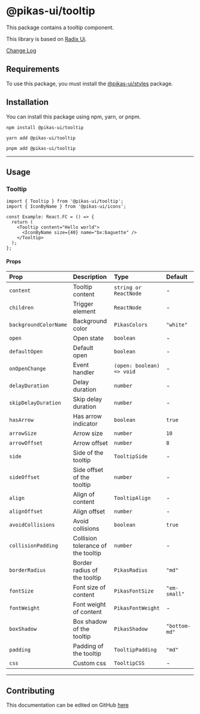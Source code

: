 

<NextSeo title="Tooltip" />

# @pikas-ui/tooltip

This package contains a tooltip component.

This library is based on [Radix Ui](https://www.radix-ui.com/).

<a href="https://github.com/Achaak/pikas/blob/main/packages/ui/tooltip/CHANGELOG.md">
  Change Log
</a>

## Requirements

To use this package, you must install the <a href={stylesLink}>@pikas-ui/styles</a> package.

## Installation

You can install this package using npm, yarn, or pnpm.

```
npm install @pikas-ui/tooltip
```

```
yarn add @pikas-ui/tooltip
```

```
pnpm add @pikas-ui/tooltip
```

---

## Usage

### Tooltip

<TooltipExample />

```tsx
import { Tooltip } from '@pikas-ui/tooltip';
import { IconByName } from '@pikas-ui/icons';

const Example: React.FC = () => {
  return (
    <Tooltip content="Hello world">
      <IconByName size={40} name="bx:baguette" />
    </Tooltip>
  );
};
```

#### Props

| Prop                  | Description                        | Type                      | Default       |
| :-------------------- | :--------------------------------- | :------------------------ | :------------ |
| `content`             | Tooltip content                    | `string or ReactNode`     | -             |
| `children`            | Trigger element                    | `ReactNode`               | -             |
| `backgroundColorName` | Background color                   | `PikasColors`             | `"white"`     |
| `open`                | Open state                         | `boolean`                 | -             |
| `defaultOpen`         | Default open                       | `boolean`                 | -             |
| `onOpenChange`        | Event handler                      | `(open: boolean) => void` | -             |
| `delayDuration`       | Delay duration                     | `number`                  | -             |
| `skipDelayDuration`   | Skip delay duration                | `number`                  | -             |
| `hasArrow`            | Has arrow indicator                | `boolean`                 | `true`        |
| `arrowSize`           | Arrow size                         | `number`                  | `10`          |
| `arrowOffset`         | Arrow offset                       | `number`                  | `8`           |
| `side`                | Side of the tooltip                | `TooltipSide`             | -             |
| `sideOffset`          | Side offset of the tooltip         | `number`                  | -             |
| `align`               | Align of content                   | `TooltipAlign`            | -             |
| `alignOffset`         | Align offset                       | `number`                  | -             |
| `avoidCollisions`     | Avoid collisions                   | `boolean`                 | `true`        |
| `collisionPadding`    | Collision tolerance of the tooltip | `number`                  | -             |
| `borderRadius`        | Border radius of the tooltip       | `PikasRadius`             | `"md"`        |
| `fontSize`            | Font size of content               | `PikasFontSize`           | `"em-small"`  |
| `fontWeight`          | Font weight of content             | `PikasFontWeight`         | -             |
| `boxShadow`           | Box shadow of the tooltip          | `PikasShadow`             | `"bottom-md"` |
| `padding`             | Padding of the tooltip             | `TooltipPadding`          | `"md"`        |
| `css`                 | Custom css                         | `TooltipCSS`              | -             |

---

## Contributing

This documentation can be edited on GitHub [here](https://github.com/Achaak/pikas/blob/main/apps/docs-ui/pages/components/tooltip.mdx)
